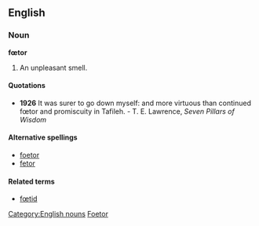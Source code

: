==English==
===Noun===
'''fœtor'''
[[Category:English nouns]]

# An unpleasant smell.

====Quotations====

* '''1926''' It was surer to go down myself: and more virtuous than continued fœtor and promiscuity in Tafileh. - T. E. Lawrence, ''Seven Pillars of Wisdom''

====Alternative spellings====
*[[foetor]]
*[[fetor]]

====Related terms====
*[[fœtid]]

[[Category:English words spelled with diacritics or ligatures|Foetor]]